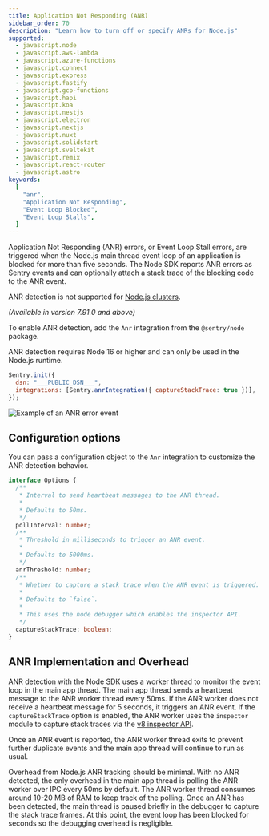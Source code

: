 ```yaml
---
title: Application Not Responding (ANR)
sidebar_order: 70
description: "Learn how to turn off or specify ANRs for Node.js"
supported:
  - javascript.node
  - javascript.aws-lambda
  - javascript.azure-functions
  - javascript.connect
  - javascript.express
  - javascript.fastify
  - javascript.gcp-functions
  - javascript.hapi
  - javascript.koa
  - javascript.nestjs
  - javascript.electron
  - javascript.nextjs
  - javascript.nuxt
  - javascript.solidstart
  - javascript.sveltekit
  - javascript.remix
  - javascript.react-router
  - javascript.astro
keywords:
  [
    "anr",
    "Application Not Responding",
    "Event Loop Blocked",
    "Event Loop Stalls",
  ]
---
```


Application Not Responding (ANR) errors, or Event Loop Stall errors, are triggered when the Node.js main thread event loop of an application is blocked for more than five seconds. The Node SDK reports ANR errors as Sentry events and can optionally attach a stack trace of the blocking code to the ANR event.

<Include name="feature-stage-beta.mdx" />

<Note>

ANR detection is not supported for [Node.js clusters](https://nodejs.org/api/cluster.html).

</Note>

_(Available in version 7.91.0 and above)_

To enable ANR detection, add the `Anr` integration from the `@sentry/node` package.

<Alert level="info">

ANR detection requires Node 16 or higher and can only be used in the Node.js runtime.

</Alert>

```javascript
Sentry.init({
  dsn: "___PUBLIC_DSN___",
  integrations: [Sentry.anrIntegration({ captureStackTrace: true })],
});
```

![Example of an ANR error event](./img/anr-node-example.png)

## Configuration options

You can pass a configuration object to the `Anr` integration to customize the ANR detection behavior.

```ts
interface Options {
  /**
   * Interval to send heartbeat messages to the ANR thread.
   *
   * Defaults to 50ms.
   */
  pollInterval: number;
  /**
   * Threshold in milliseconds to trigger an ANR event.
   *
   * Defaults to 5000ms.
   */
  anrThreshold: number;
  /**
   * Whether to capture a stack trace when the ANR event is triggered.
   *
   * Defaults to `false`.
   *
   * This uses the node debugger which enables the inspector API.
   */
  captureStackTrace: boolean;
}
```

## ANR Implementation and Overhead

ANR detection with the Node SDK uses a worker thread to monitor the event loop
in the main app thread. The main app thread sends a heartbeat message to the ANR
worker thread every 50ms. If the ANR worker does not receive a heartbeat message
for 5 seconds, it triggers an ANR event. If the `captureStackTrace` option is
enabled, the ANR worker uses the `inspector` module to capture stack traces via the [v8
inspector API](https://nodejs.org/api/inspector.html).

Once an ANR event is reported, the ANR worker thread exits to prevent further
duplicate events and the main app thread will continue to run as usual.

Overhead from Node.js ANR tracking should be minimal. With no ANR detected, the
only overhead in the main app thread is polling the ANR worker over IPC every 50ms by
default. The ANR worker thread consumes around 10-20 MB of RAM to keep track of
the polling. Once an ANR has been detected, the main thread is paused briefly
in the debugger to capture the stack trace frames. At this point, the event loop
has been blocked for seconds so the debugging overhead is negligible.
